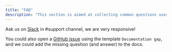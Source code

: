 ```yaml
---
title: "FAQ"
description: "This section is aimed at collecting common questions users have to provide documented answers."
---
```


<Snippet file="faq/question-change-elementary-schema.mdx" />
<Snippet file="faq/question-schema.mdx" />
<Snippet file="faq/question-which-tests.mdx" />
<Snippet file="faq/question-elementary-permissions.mdx" />
<Snippet file="faq/question-dbt-cloud.mdx" />
<Snippet file="faq/question-cost.mdx" />

<Accordion title="My question is not listed here">

Ask us on [Slack](https://join.slack.com/t/elementary-community/shared_invite/zt-uehfrq2f-zXeVTtXrjYRbdE_V6xq4Rg) in #support channel, we are very responsive!

You could also open a [GitHub issue](https://github.com/elementary-data/elementary/issues/new) using the template `Documentation gap`, and we could add the missing question (and answer) to the docs.

</Accordion>
